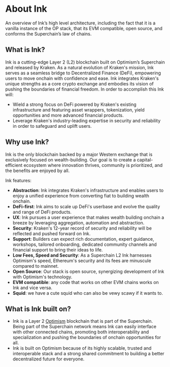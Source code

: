 # About Ink

An overview of Ink’s high level architecture, including the fact that it is a vanilla instance of the OP stack, that its EVM compatible, open source, and conforms the Superchain’s law of chains.

## What is Ink?

Ink is a cutting-edge Layer 2 (L2) blockchain built on Optimism’s Superchain and released by Kraken. As a natural evolution of Kraken's mission, Ink serves as a seamless bridge to Decentralized Finance (DeFi), empowering users to move onchain with confidence and ease.
Ink integrates Kraken's unique strengths as a core crypto exchange and embodies its vision of pushing the boundaries of financial freedom.
In order to accomplish this Ink will:

* Wield a strong focus on DeFi powered by Kraken's existing infrastructure and featuring asset wrappers, tokenization, yield opportunities and more advanced financial products.
* Leverage Kraken's industry-leading expertise in security and reliability in order to safeguard and uplift users.

## Why use Ink?

Ink is the only blockchain backed by a major Western exchange that is exclusively focused on wealth-building. Our goal is to create a capital-efficient ecosystem where innovation thrives, community is prioritized, and the benefits are enjoyed by all.

Ink features:

* **Abstraction**: Ink integrates Kraken's infrastructure and enables users to enjoy a unified experience from converting fiat to building wealth onchain.
* **DeFi-first**: Ink aims to scale up DeFi's userbase and evolve the quality and range of DeFi products.
* **UX**:  Ink pursues a user experience that makes wealth building onchain a breeze by leveraging aggregation, automation and abstraction.
* **Security**: Kraken's 12-year record of security and reliability will be reflected and pushed forward on Ink.
* **Support**: Builders can expect rich documentation, expert guidance, workshops, tailored onboarding, dedicated community channels and financial support to bring their ideas to life.
* **Low Fees, Speed and Security**: As a Superchain L2 Ink harnesses Optimism's speed, Ethereum's security and its fees are minuscule compared to mainnet.
* **Open Source**: Our stack is open source, synergizing development of Ink with Optimism's technology.
* **EVM compatible**: any code that works on other EVM chains works on Ink and vice versa.
* **Squid**: we have a cute squid who can also be vewy scawy if it wants to.

## What is Ink built on?

* Ink is a Layer 2 [Optimism](https://docs.optimism.io/stack/getting-started) blockchain that is part of the Superchain. Being part of the Superchain network means Ink can easily interface with other connected chains, promoting both interoperability and specialization and pushing the boundaries of onchain opportunities for all. 
* Ink is built on Optimism because of its highly scalable, trusted and interoperable stack and a strong shared commitment to building a better decentralized future for everyone. 